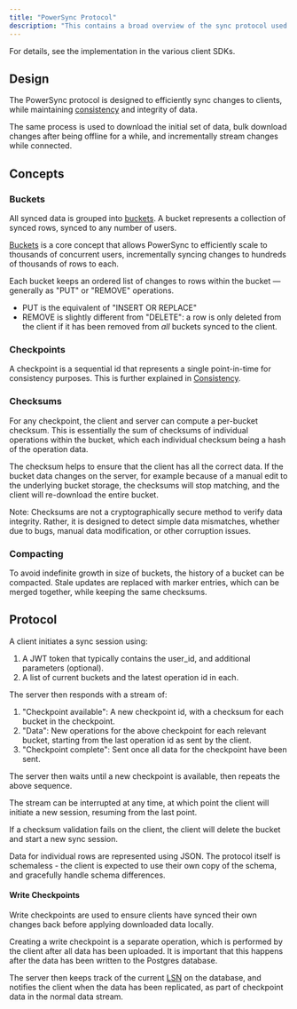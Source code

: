```yaml
---
title: "PowerSync Protocol"
description: "This contains a broad overview of the sync protocol used between PowerSync clients and a [PowerSync Service](/architecture/powersync-service) instance."
---
```


For details, see the implementation in the various client SDKs.

## Design

The PowerSync protocol is designed to efficiently sync changes to clients, while maintaining [consistency](/architecture/consistency) and integrity of data.

The same process is used to download the initial set of data, bulk download changes after being offline for a while, and incrementally stream changes while connected.

## Concepts

### Buckets

All synced data is grouped into [buckets](/usage/sync-rules/organize-data-into-buckets). A bucket represents a collection of synced rows, synced to any number of users.

[Buckets](/usage/sync-rules/organize-data-into-buckets) is a core concept that allows PowerSync to efficiently scale to thousands of concurrent users, incrementally syncing changes to hundreds of thousands of rows to each.

Each bucket keeps an ordered list of changes to rows within the bucket — generally as "PUT" or "REMOVE" operations.

* PUT is the equivalent of "INSERT OR REPLACE"
* REMOVE is slightly different from "DELETE": a row is only deleted from the client if it has been removed from _all_ buckets synced to the client.

### Checkpoints

A checkpoint is a sequential id that represents a single point-in-time for consistency purposes. This is further explained in [Consistency](/architecture/consistency).

### Checksums

For any checkpoint, the client and server can compute a per-bucket checksum. This is essentially the sum of checksums of individual operations within the bucket, which each individual checksum being a hash of the operation data.

The checksum helps to ensure that the client has all the correct data. If the bucket data changes on the server, for example because of a manual edit to the underlying bucket storage, the checksums will stop matching, and the client will re-download the entire bucket.

Note: Checksums are not a cryptographically secure method to verify data integrity. Rather, it is designed to detect simple data mismatches, whether due to bugs, manual data modification, or other corruption issues.

### Compacting

To avoid indefinite growth in size of buckets, the history of a bucket can be compacted. Stale updates are replaced with marker entries, which can be merged together, while keeping the same checksums.

## Protocol

A client initiates a sync session using:

1. A JWT token that typically contains the user\_id, and additional parameters (optional).
2. A list of current buckets and the latest operation id in each.

The server then responds with a stream of:

1. "Checkpoint available": A new checkpoint id, with a checksum for each bucket in the checkpoint.
2. "Data": New operations for the above checkpoint for each relevant bucket, starting from the last operation id as sent by the client.
3. "Checkpoint complete": Sent once all data for the checkpoint have been sent.

The server then waits until a new checkpoint is available, then repeats the above sequence.

The stream can be interrupted at any time, at which point the client will initiate a new session, resuming from the last point.

If a checksum validation fails on the client, the client will delete the bucket and start a new sync session.

Data for individual rows are represented using JSON. The protocol itself is schemaless - the client is expected to use their own copy of the schema, and gracefully handle schema differences.

#### Write Checkpoints

Write checkpoints are used to ensure clients have synced their own changes back before applying downloaded data locally.

Creating a write checkpoint is a separate operation, which is performed by the client after all data has been uploaded. It is important that this happens after the data has been written to the Postgres database.

The server then keeps track of the current [LSN](https://www.postgresql.org/docs/current/wal-internals.html) on the database, and notifies the client when the data has been replicated, as part of checkpoint data in the normal data stream.
